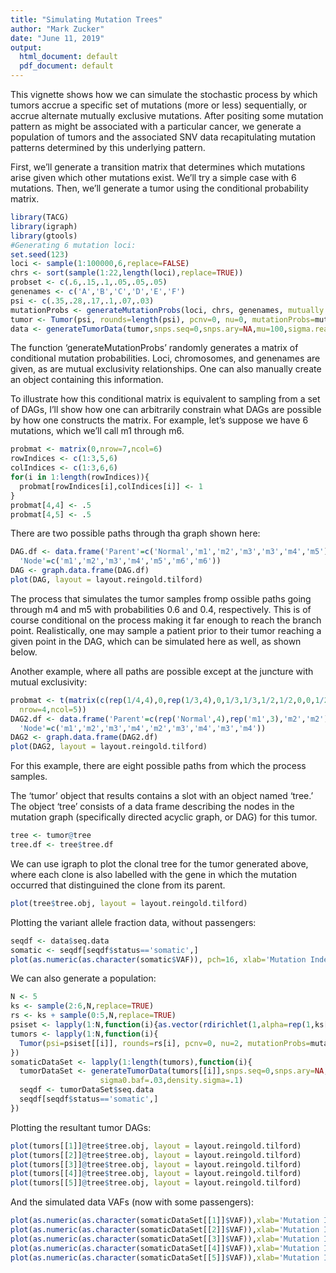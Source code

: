 ```yaml
---
title: "Simulating Mutation Trees"
author: "Mark Zucker"
date: "June 11, 2019"
output:
  html_document: default
  pdf_document: default
---
```

This vignette shows how we can simulate the stochastic process by which tumors accrue a specific set of mutations (more or less) sequentially, or accrue alternate mutually exclusive mutations. After positing some mutation pattern as might be associated with a particular cancer, we generate a population of tumors and the associated SNV data recapitulating mutation patterns determined by this underlying pattern.

First, we'll generate a transition matrix that determines which mutations arise given which other mutations exist. We'll try a simple case with 6 mutations. Then, we'll generate a tumor using the conditional probability matrix.
```r
library(TACG)
library(igraph)
library(gtools)
#Generating 6 mutation loci:
set.seed(123)
loci <- sample(1:100000,6,replace=FALSE)
chrs <- sort(sample(1:22,length(loci),replace=TRUE))
probset <- c(.6,.15,.1,.05,.05,.05)
genenames <- c('A','B','C','D','E','F')
psi <- c(.35,.28,.17,.1,.07,.03)
mutationProbs <- generateMutationProbs(loci, chrs, genenames, mutually.exclusive=list(c(2,4)), probs=probset)
tumor <- Tumor(psi, rounds=length(psi), pcnv=0, nu=0, mutationProbs=mutationProbs, labelSize=.5)
data <- generateTumorData(tumor,snps.seq=0,snps.ary=NA,mu=100,sigma.reads=10,sigma0.lrr=.15, sigma0.baf=.03,density.sigma=.1)
```
The function 'generateMutationProbs' randomly generates a matrix of conditional mutation probabilities. Loci, chromosomes, and genenames are given, as are mutual exclusivity relationships. One can also manually create an object containing this information.

To illustrate how this conditional matrix is equivalent to sampling from a set of DAGs, I'll show how one can arbitrarily constrain what DAGs are possible by how one constructs the matrix. For example, let's suppose we have 6 mutations, which we'll call m1 through m6.

```r
probmat <- matrix(0,nrow=7,ncol=6)
rowIndices <- c(1:3,5,6)
colIndices <- c(1:3,6,6)
for(i in 1:length(rowIndices)){
  probmat[rowIndices[i],colIndices[i]] <- 1
}
probmat[4,4] <- .5
probmat[4,5] <- .5
```

There are two possible paths through tha graph shown here:

```r
DAG.df <- data.frame('Parent'=c('Normal','m1','m2','m3','m3','m4','m5'),
  'Node'=c('m1','m2','m3','m4','m5','m6','m6'))
DAG <- graph.data.frame(DAG.df)
plot(DAG, layout = layout.reingold.tilford)
```

The process that simulates the tumor samples fromp ossible paths going through m4 and m5 with probabilities 0.6 and 0.4, respectively. This is of course conditional on the process making it far enough to reach the branch point. Realistically, one may sample a patient prior to their tumor reaching a given point in the DAG, which can be simulated here as well, as shown below.

Another example, where all paths are possible except at the juncture with mutual exclusivity:

```r
probmat <- t(matrix(c(rep(1/4,4),0,rep(1/3,4),0,1/3,1/3,1/2,1/2,0,0,1/2,1/2,0,0),
  nrow=4,ncol=5))
DAG2.df <- data.frame('Parent'=c(rep('Normal',4),rep('m1',3),'m2','m2'),
  'Node'=c('m1','m2','m3','m4','m2','m3','m4','m3','m4'))
DAG2 <- graph.data.frame(DAG2.df)
plot(DAG2, layout = layout.reingold.tilford)
```

For this example, there are eight possible paths from which the process samples. 

The 'tumor' object that results contains a slot with an object named 'tree.' The object 'tree' consists of a data frame describing the nodes in the mutation graph (specifically directed acyclic graph, or DAG) for this tumor.
```r
tree <- tumor@tree
tree.df <- tree$tree.df
```

We can use igraph to plot the clonal tree for the tumor generated above, where each clone
is also labelled with the gene in which the mutation occurred that distinguined the clone from its parent.
```r
plot(tree$tree.obj, layout = layout.reingold.tilford)
```

Plotting the variant allele fraction data, without passengers:
```r
seqdf <- data$seq.data
somatic <- seqdf[seqdf$status=='somatic',]
plot(as.numeric(as.character(somatic$VAF)), pch=16, xlab='Mutation Index',ylab='VAF')
```


We can also generate a population:

```r
N <- 5
ks <- sample(2:6,N,replace=TRUE)
rs <- ks + sample(0:5,N,replace=TRUE)
psiset <- lapply(1:N,function(i){as.vector(rdirichlet(1,alpha=rep(1,ks[i])))})
tumors <- lapply(1:N,function(i){
  Tumor(psi=psiset[[i]], rounds=rs[i], pcnv=0, nu=2, mutationProbs=mutationProbs, labelSize=.5)
})
somaticDataSet <- lapply(1:length(tumors),function(i){
  tumorDataSet <- generateTumorData(tumors[[i]],snps.seq=0,snps.ary=NA,mu=100,sigma.reads=10,sigma0.lrr=.15,
                    sigma0.baf=.03,density.sigma=.1)
  seqdf <- tumorDataSet$seq.data
  seqdf[seqdf$status=='somatic',]
})
```

Plotting the resultant tumor DAGs:

```r
plot(tumors[[1]]@tree$tree.obj, layout = layout.reingold.tilford)
plot(tumors[[2]]@tree$tree.obj, layout = layout.reingold.tilford)
plot(tumors[[3]]@tree$tree.obj, layout = layout.reingold.tilford)
plot(tumors[[4]]@tree$tree.obj, layout = layout.reingold.tilford)
plot(tumors[[5]]@tree$tree.obj, layout = layout.reingold.tilford)
```

And the simulated data VAFs (now with some passengers):

```r
plot(as.numeric(as.character(somaticDataSet[[1]]$VAF)),xlab='Mutation Index',ylab='VAF',pch=16)
plot(as.numeric(as.character(somaticDataSet[[2]]$VAF)),xlab='Mutation Index',ylab='VAF',pch=16)
plot(as.numeric(as.character(somaticDataSet[[3]]$VAF)),xlab='Mutation Index',ylab='VAF',pch=16)
plot(as.numeric(as.character(somaticDataSet[[4]]$VAF)),xlab='Mutation Index',ylab='VAF',pch=16)
plot(as.numeric(as.character(somaticDataSet[[5]]$VAF)),xlab='Mutation Index',ylab='VAF',pch=16)
```